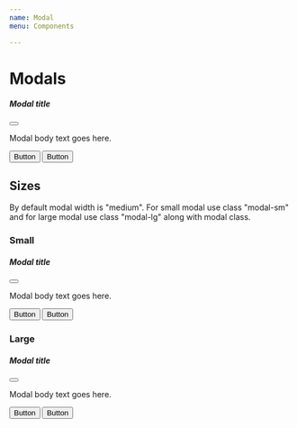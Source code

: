 ```yaml
---
name: Modal
menu: Components

---
```


# Modals

<Playground>
<div class="modal" tabindex="-1" role="dialog">
  <div class="modal-dialog" role="document">
    <div class="modal-content">
      <div class="modal-header">
        <h5 class="modal-title">Modal title</h5>
        <button type="button" class="close" data-dismiss="modal" aria-label="Close">
          <span class="dci dci-x float-right"></span>
        </button>
      </div>
      <div class="modal-body">
        <p>Modal body text goes here.</p>
      </div>
      <div class="modal-footer">
        <button type="button" class="btn btn-primary btn-flat mr-2">Button</button>
        <button type="submit" class="btn btn-primary">Button</button>
      </div>
    </div>
  </div>
</div>
</Playground>

## Sizes

By default modal width is "medium". For small modal use class "modal-sm" and 
for large modal use class "modal-lg" along with modal class.

### Small

<Playground>
<div class="modal modal-sm" tabindex="-1" role="dialog">
  <div class="modal-dialog" role="document">
    <div class="modal-content">
      <div class="modal-header">
        <h5 class="modal-title">Modal title</h5>
        <button type="button" class="close" data-dismiss="modal" aria-label="Close">
          <span class="dci dci-x float-right"></span>
        </button>
      </div>
      <div class="modal-body">
        <p>Modal body text goes here.</p>
      </div>
      <div class="modal-footer">
        <button type="button" class="btn btn-primary btn-flat mr-2">Button</button>
        <button type="submit" class="btn btn-primary">Button</button>
      </div>
    </div>
  </div>
</div>
</Playground>

### Large

<Playground>
<div class="modal modal-lg" tabindex="-1" role="dialog">
  <div class="modal-dialog" role="document">
    <div class="modal-content">
      <div class="modal-header">
        <h5 class="modal-title">Modal title</h5>
        <button type="button" class="close" data-dismiss="modal" aria-label="Close">
          <span class="dci dci-x float-right"></span>
        </button>
      </div>
      <div class="modal-body">
        <p>Modal body text goes here.</p>
      </div>
      <div class="modal-footer">
        <button type="button" class="btn btn-primary btn-flat mr-2">Button</button>
        <button type="submit" class="btn btn-primary">Button</button>
      </div>
    </div>
  </div>
</div>
</Playground>
